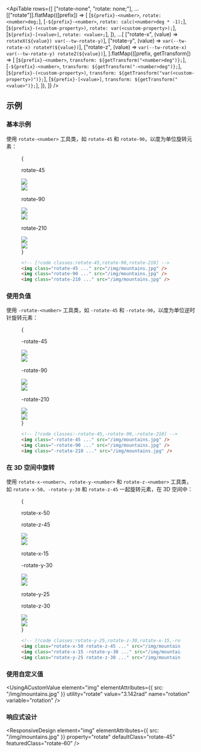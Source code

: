 

<ApiTable
  rows={[
    ["rotate-none", "rotate: none;"],
    ...[["rotate"]].flatMap(([prefix]) => [
      [`${prefix}-<number>`, `rotate: <number>deg;`],
      [`-${prefix}-<number>`, `rotate: calc(<number>deg * -1);`],
      [`${prefix}-(<custom-property>)`, `rotate: var(<custom-property>);`],
      [`${prefix}-[<value>]`, `rotate: <value>;`],
    ]),
    ...[
      ["rotate-x", (value) => `rotateX(${value}) var(--tw-rotate-y)`],
      ["rotate-y", (value) => `var(--tw-rotate-x) rotateY(${value})`],
      ["rotate-z", (value) => `var(--tw-rotate-x) var(--tw-rotate-y) rotateZ(${value})`],
    ].flatMap(([prefix, getTransform]) => [
      [`${prefix}-<number>`, `transform: ${getTransform("<number>deg")};`],
      [`-${prefix}-<number>`, `transform: ${getTransform("-<number>deg")};`],
      [`${prefix}-(<custom-property>)`, `transform: ${getTransform("var(<custom-property>)")};`],
      [`${prefix}-[<value>]`, `transform: ${getTransform("<value>")};`],
    ]),
  ]}
/>

## 示例

### 基本示例

使用 `rotate-<number>` 工具类，如 `rotate-45` 和 `rotate-90`，以度为单位旋转元素：

<Figure>

<Example>
  {
    <div className="flex scroll-p-8 overflow-scroll sm:block sm:overflow-visible">
      <div className="flex shrink-0 items-center justify-around gap-12 p-8 font-mono font-bold sm:gap-4">
        <div className="flex shrink-0 flex-col items-center">
          <p className="mb-9 text-center font-mono text-xs font-medium text-gray-500 dark:text-gray-400">rotate-45</p>
          <div className="relative">
            <div className="absolute inset-0">
              <img
                className="size-24 rounded-lg object-cover opacity-25"
                src="https://images.unsplash.com/photo-1554629947-334ff61d85dc?ixid=MnwxMjA3fDB8MHxwaG90by1wYWdlfHx8fGVufDB8fHx8&ixlib=rb-1.2.1&auto=format&fit=crop&w=1000&h=1000&q=90"
              />
            </div>
            <div className="relative z-10 rotate-45">
              <img
                className="size-24 rounded-lg object-cover shadow-xl"
                src="https://images.unsplash.com/photo-1554629947-334ff61d85dc?ixid=MnwxMjA3fDB8MHxwaG90by1wYWdlfHx8fGVufDB8fHx8&ixlib=rb-1.2.1&auto=format&fit=crop&w=1000&h=1000&q=90"
              />
              <div className="absolute inset-0 rounded-lg ring-1 ring-black/10 ring-inset"></div>
            </div>
          </div>
        </div>
        <div className="flex shrink-0 flex-col items-center">
          <p className="mb-9 text-center font-mono text-xs font-medium text-gray-500 dark:text-gray-400">rotate-90</p>
          <div className="relative">
            <div className="absolute inset-0">
              <img
                className="size-24 rounded-lg object-cover opacity-25"
                src="https://images.unsplash.com/photo-1554629947-334ff61d85dc?ixid=MnwxMjA3fDB8MHxwaG90by1wYWdlfHx8fGVufDB8fHx8&ixlib=rb-1.2.1&auto=format&fit=crop&w=1000&h=1000&q=90"
              />
            </div>
            <div className="relative z-10 rotate-90">
              <img
                className="size-24 rounded-lg object-cover shadow-xl"
                src="https://images.unsplash.com/photo-1554629947-334ff61d85dc?ixid=MnwxMjA3fDB8MHxwaG90by1wYWdlfHx8fGVufDB8fHx8&ixlib=rb-1.2.1&auto=format&fit=crop&w=1000&h=1000&q=90"
              />
              <div className="absolute inset-0 rounded-lg ring-1 ring-black/10 ring-inset"></div>
            </div>
          </div>
        </div>
        <div className="flex shrink-0 flex-col items-center">
          <p className="mb-9 text-center font-mono text-xs font-medium text-gray-500 dark:text-gray-400">rotate-210</p>
          <div className="relative">
            <div className="absolute inset-0">
              <img
                className="size-24 rounded-lg object-cover opacity-25"
                src="https://images.unsplash.com/photo-1554629947-334ff61d85dc?ixid=MnwxMjA3fDB8MHxwaG90by1wYWdlfHx8fGVufDB8fHx8&ixlib=rb-1.2.1&auto=format&fit=crop&w=1000&h=1000&q=90"
              />
            </div>
            <div className="relative z-10 rotate-210">
              <img
                className="size-24 rounded-lg object-cover shadow-xl"
                src="https://images.unsplash.com/photo-1554629947-334ff61d85dc?ixid=MnwxMjA3fDB8MHxwaG90by1wYWdlfHx8fGVufDB8fHx8&ixlib=rb-1.2.1&auto=format&fit=crop&w=1000&h=1000&q=90"
              />
              <div className="absolute inset-0 rounded-lg ring-1 ring-black/10 ring-inset"></div>
            </div>
          </div>
        </div>
      </div>
    </div>
  }
</Example>

```html
<!-- [!code classes:rotate-45,rotate-90,rotate-210] -->
<img class="rotate-45 ..." src="/img/mountains.jpg" />
<img class="rotate-90 ..." src="/img/mountains.jpg" />
<img class="rotate-210 ..." src="/img/mountains.jpg" />
```

</Figure>

### 使用负值

使用 `-rotate-<number>` 工具类，如 `-rotate-45` 和 `-rotate-90`，以度为单位逆时针旋转元素：

<Figure>

<Example>
  {
    <div className="flex scroll-p-8 overflow-scroll sm:block sm:overflow-visible">
      <div className="flex shrink-0 items-center justify-around gap-12 p-8 font-mono font-bold sm:gap-4">
        <div className="flex shrink-0 flex-col items-center">
          <p className="mb-9 text-center font-mono text-xs font-medium text-gray-500 dark:text-gray-400">-rotate-45</p>
          <div className="relative">
            <div className="absolute inset-0">
              <img
                className="size-24 rounded-lg object-cover opacity-25"
                src="https://images.unsplash.com/photo-1554629947-334ff61d85dc?ixid=MnwxMjA3fDB8MHxwaG90by1wYWdlfHx8fGVufDB8fHx8&ixlib=rb-1.2.1&auto=format&fit=crop&w=1000&h=1000&q=90"
              />
            </div>
            <div className="relative z-10 -rotate-45">
              <img
                className="size-24 rounded-lg object-cover shadow-xl"
                src="https://images.unsplash.com/photo-1554629947-334ff61d85dc?ixid=MnwxMjA3fDB8MHxwaG90by1wYWdlfHx8fGVufDB8fHx8&ixlib=rb-1.2.1&auto=format&fit=crop&w=1000&h=1000&q=90"
              />
              <div className="absolute inset-0 rounded-lg ring-1 ring-black/10 ring-inset"></div>
            </div>
          </div>
        </div>
        <div className="flex shrink-0 flex-col items-center">
          <p className="mb-9 text-center font-mono text-xs font-medium text-gray-500 dark:text-gray-400">-rotate-90</p>
          <div className="relative">
            <div className="absolute inset-0">
              <img
                className="size-24 rounded-lg object-cover opacity-25"
                src="https://images.unsplash.com/photo-1554629947-334ff61d85dc?ixid=MnwxMjA3fDB8MHxwaG90by1wYWdlfHx8fGVufDB8fHx8&ixlib=rb-1.2.1&auto=format&fit=crop&w=1000&h=1000&q=90"
              />
            </div>
            <div className="relative z-10 -rotate-90">
              <img
                className="size-24 rounded-lg object-cover shadow-xl"
                src="https://images.unsplash.com/photo-1554629947-334ff61d85dc?ixid=MnwxMjA3fDB8MHxwaG90by1wYWdlfHx8fGVufDB8fHx8&ixlib=rb-1.2.1&auto=format&fit=crop&w=1000&h=1000&q=90"
              />
              <div className="absolute inset-0 rounded-lg ring-1 ring-black/10 ring-inset"></div>
            </div>
          </div>
        </div>
        <div className="flex shrink-0 flex-col items-center">
          <p className="mb-9 text-center font-mono text-xs font-medium text-gray-500 dark:text-gray-400">-rotate-210</p>
          <div className="relative">
            <div className="absolute inset-0">
              <img
                className="size-24 rounded-lg object-cover opacity-25"
                src="https://images.unsplash.com/photo-1554629947-334ff61d85dc?ixid=MnwxMjA3fDB8MHxwaG90by1wYWdlfHx8fGVufDB8fHx8&ixlib=rb-1.2.1&auto=format&fit=crop&w=1000&h=1000&q=90"
              />
            </div>
            <div className="relative z-10 -rotate-210">
              <img
                className="size-24 rounded-lg object-cover shadow-xl"
                src="https://images.unsplash.com/photo-1554629947-334ff61d85dc?ixid=MnwxMjA3fDB8MHxwaG90by1wYWdlfHx8fGVufDB8fHx8&ixlib=rb-1.2.1&auto=format&fit=crop&w=1000&h=1000&q=90"
              />
              <div className="absolute inset-0 rounded-lg ring-1 ring-black/10 ring-inset"></div>
            </div>
          </div>
        </div>
      </div>
    </div>
  }
</Example>

```html
<!-- [!code classes:-rotate-45,-rotate-90,-rotate-210] -->
<img class="-rotate-45 ..." src="/img/mountains.jpg" />
<img class="-rotate-90 ..." src="/img/mountains.jpg" />
<img class="-rotate-210 ..." src="/img/mountains.jpg" />
```

</Figure>

### 在 3D 空间中旋转

使用 `rotate-x-<number>`、`rotate-y-<number>` 和 `rotate-z-<number>` 工具类，如 `rotate-x-50`、`-rotate-y-30` 和 `rotate-z-45` 一起旋转元素，在 3D 空间中：

<Figure>

<Example>
  {
    <div className="flex scroll-p-8 overflow-scroll sm:block sm:overflow-visible">
      <div className="flex shrink-0 items-center justify-around gap-12 p-8 font-mono font-bold sm:gap-4">
        <div className="flex shrink-0 flex-col items-center">
          <p className="text-center font-mono text-xs font-medium text-gray-500 dark:text-gray-400">rotate-x-50</p>
          <p className="mb-9 text-center font-mono text-xs font-medium text-gray-500 dark:text-gray-400">rotate-z-45</p>
          <div className="relative">
            <div className="absolute inset-0">
              <img
                className="size-24 rounded-lg object-cover opacity-25"
                src="https://images.unsplash.com/photo-1554629947-334ff61d85dc?ixid=MnwxMjA3fDB8MHxwaG90by1wYWdlfHx8fGVufDB8fHx8&ixlib=rb-1.2.1&auto=format&fit=crop&w=1000&h=1000&q=90"
              />
            </div>
            <div className="relative z-10 rotate-x-50 rotate-z-45">
              <img
                className="size-24 rounded-lg object-cover shadow-xl"
                src="https://images.unsplash.com/photo-1554629947-334ff61d85dc?ixid=MnwxMjA3fDB8MHxwaG90by1wYWdlfHx8fGVufDB8fHx8&ixlib=rb-1.2.1&auto=format&fit=crop&w=1000&h=1000&q=90"
              />
              <div className="absolute inset-0 rounded-lg ring-1 ring-black/10 ring-inset"></div>
            </div>
          </div>
        </div>
        <div className="flex shrink-0 flex-col items-center">
          <p className="text-center font-mono text-xs font-medium text-gray-500 dark:text-gray-400">rotate-x-15</p>
          <p className="mb-9 text-center font-mono text-xs font-medium text-gray-500 dark:text-gray-400">
            -rotate-y-30
          </p>
          <div className="relative">
            <div className="absolute inset-0">
              <img
                className="size-24 rounded-lg object-cover opacity-25"
                src="https://images.unsplash.com/photo-1554629947-334ff61d85dc?ixid=MnwxMjA3fDB8MHxwaG90by1wYWdlfHx8fGVufDB8fHx8&ixlib=rb-1.2.1&auto=format&fit=crop&w=1000&h=1000&q=90"
              />
            </div>
            <div className="relative z-10 rotate-x-15 -rotate-y-30">
              <img
                className="size-24 rounded-lg object-cover shadow-xl"
                src="https://images.unsplash.com/photo-1554629947-334ff61d85dc?ixid=MnwxMjA3fDB8MHxwaG90by1wYWdlfHx8fGVufDB8fHx8&ixlib=rb-1.2.1&auto=format&fit=crop&w=1000&h=1000&q=90"
              />
              <div className="absolute inset-0 rounded-lg ring-1 ring-black/10 ring-inset"></div>
            </div>
          </div>
        </div>
        <div className="flex shrink-0 flex-col items-center">
          <p className="text-center font-mono text-xs font-medium text-gray-500 dark:text-gray-400">rotate-y-25</p>
          <p className="mb-9 text-center font-mono text-xs font-medium text-gray-500 dark:text-gray-400">rotate-z-30</p>
          <div className="relative">
            <div className="absolute inset-0">
              <img
                className="size-24 rounded-lg object-cover opacity-25"
                src="https://images.unsplash.com/photo-1554629947-334ff61d85dc?ixid=MnwxMjA3fDB8MHxwaG90by1wYWdlfHx8fGVufDB8fHx8&ixlib=rb-1.2.1&auto=format&fit=crop&w=1000&h=1000&q=90"
              />
            </div>
            <div className="relative z-10 rotate-y-25 rotate-z-30">
              <img
                className="size-24 rounded-lg object-cover shadow-xl"
                src="https://images.unsplash.com/photo-1554629947-334ff61d85dc?ixid=MnwxMjA3fDB8MHxwaG90by1wYWdlfHx8fGVufDB8fHx8&ixlib=rb-1.2.1&auto=format&fit=crop&w=1000&h=1000&q=90"
              />
              <div className="absolute inset-0 rounded-lg ring-1 ring-black/10 ring-inset"></div>
            </div>
          </div>
        </div>
      </div>
    </div>
  }
</Example>

```html
<!-- [!code classes:rotate-y-25,rotate-z-30,rotate-x-15,-rotate-y-30,rotate-x-50 rotate-z-45] -->
<img class="rotate-x-50 rotate-z-45 ..." src="/img/mountains.jpg" />
<img class="rotate-x-15 -rotate-y-30 ..." src="/img/mountains.jpg" />
<img class="rotate-y-25 rotate-z-30 ..." src="/img/mountains.jpg" />
```

</Figure>

### 使用自定义值

<UsingACustomValue
  element="img"
  elementAttributes={{ src: "/img/mountains.jpg" }}
  utility="rotate"
  value="3.142rad"
  name="rotation"
  variable="rotation"
/>

### 响应式设计

<ResponsiveDesign
  element="img"
  elementAttributes={{ src: "/img/mountains.jpg" }}
  property="rotate"
  defaultClass="rotate-45"
  featuredClass="rotate-60"
/>
